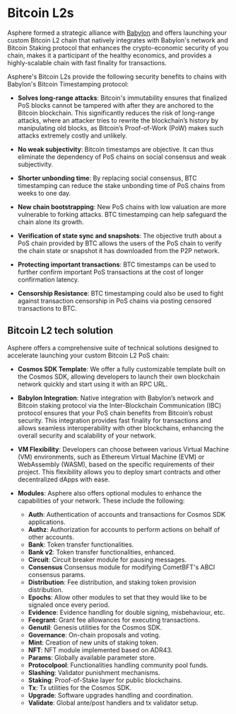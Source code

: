 
# Bitcoin L2s

Asphere formed a strategic alliance with [Babylon](https://babylonlabs.io/) and offers launching your custom Bitcoin L2 chain that natively integrates with Babylon's network and Bitcoin Staking protocol that enhances the crypto-economic security of you chain, makes it a participant of the healthy economics, and provides a highly-scalable chain with fast finality for transactions.

Asphere's Bitcoin L2s provide the following security benefits to chains with Babylon's Bitcoin Timestamping protocol:

  * **Solves long-range attacks**: Bitcoin's immutability ensures that finalized PoS blocks cannot be tampered with after they are anchored to the Bitcoin blockchain. This significantly reduces the risk of long-range attacks, where an attacker tries to rewrite the blockchain’s history by manipulating old blocks, as Bitcoin’s Proof-of-Work (PoW) makes such attacks extremely costly and unlikely.

  * **No weak subjectivity**: Bitcoin timestamps are objective. It can thus eliminate the dependency of PoS chains on social consensus and weak subjectivity.

  * **Shorter unbonding time**: By replacing social consensus, BTC timestamping can reduce the stake unbonding time of PoS chains from weeks to one day.

  * **New chain bootstrapping**: New PoS chains with low valuation are more vulnerable to forking attacks. BTC timestamping can help safeguard the chain alone its growth.

  * **Verification of state sync and snapshots**: The objective truth about a PoS chain provided by BTC allows the users of the PoS chain to verify the chain state or snapshot it has downloaded from the P2P network.

  * **Protecting important transactions**: BTC timestamps can be used to further confirm important PoS transactions at the cost of longer confirmation latency.

  * **Censorship Resistance**: BTC timestamping could also be used to fight against transaction censorship in PoS chains via posting censored transactions to BTC.

## Bitcoin L2 tech solution

Asphere offers a comprehensive suite of technical solutions designed to accelerate launching your custom Bitcoin L2 PoS chain:

  * **Cosmos SDK Template**: We offer a fully customizable template built on the Cosmos SDK, allowing developers to launch their own blockchain network quickly and start using it with an RPC URL.

  * **Babylon Integration**: Native integration with Babylon’s network and Bitcoin staking protocol via the Inter-Blockchain Communication (IBC) protocol ensures that your PoS chain benefits from Bitcoin’s robust security. This integration provides fast finality for transactions and allows seamless interoperability with other blockchains, enhancing the overall security and scalability of your network.

  * **VM Flexibility**: Developers can choose between various Virtual Machine (VM) environments, such as Ethereum Virtual Machine (EVM) or WebAssembly (WASM), based on the specific requirements of their project. This flexibility allows you to deploy smart contracts and other decentralized dApps with ease.

  * **Modules**: Asphere also offers optional modules to enhance the capabilities of your network. These include the following:
    * **Auth**: Authentication of accounts and transactions for Cosmos SDK applications.
    * **Authz**: Authorization for accounts to perform actions on behalf of other accounts.
    * **Bank**: Token transfer functionalities.
    * **Bank v2**: Token transfer functionalities, enhanced.
    * **Circuit**: Circuit breaker module for pausing messages.
    * **Consensus** Consensus module for modifying CometBFT's ABCI consensus params.
    * **Distribution**: Fee distribution, and staking token provision distribution.
    * **Epochs**: Allow other modules to set that they would like to be signaled once every period.
    * **Evidence**: Evidence handling for double signing, misbehaviour, etc.
    * **Feegrant**: Grant fee allowances for executing transactions.
    * **Genutil**: Genesis utilities for the Cosmos SDK.
    * **Governance**: On-chain proposals and voting.
    * **Mint**: Creation of new units of staking token.
    * **NFT**: NFT module implemented based on ADR43.
    * **Params**: Globally available parameter store.
    * **Protocolpool**: Functionalities handling community pool funds.
    * **Slashing**: Validator punishment mechanisms.
    * **Staking**: Proof-of-Stake layer for public blockchains.
    * **Tx**: Tx utilities for the Cosmos SDK.
    * **Upgrade**: Software upgrades handling and coordination.
    * **Validate**: Global ante/post handlers and tx validator setup.


